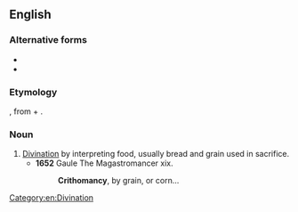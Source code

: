 ==English==

===Alternative forms===
* {{l|en|critomancy}}
* {{l|en|krithomancy}}

===Etymology===
{{etyl|grc|en}} {{m|grc|κριθομαντεία||divination by barley}}, from {{m|grc|κριθή||barley}} + {{m|grc|μαντεία||divination}}.

===Noun===
{{en-noun|-}}

# [[divination|Divination]] by interpreting food, usually bread and grain used in sacrifice.
#* '''1652''' Gaule The Magastromancer xix.
#*: '''Crithomancy''', by grain, or corn...

[[Category:en:Divination]]